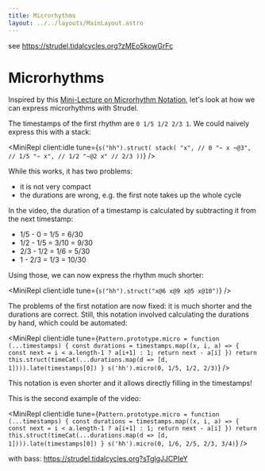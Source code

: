 ```yaml
---
title: Microrhythms
layout: ../../layouts/MainLayout.astro
---
```



see https://strudel.tidalcycles.org?zMEo5kowGrFc

# Microrhythms

Inspired by this [Mini-Lecture on Microrhythm Notation](https://www.youtube.com/watch?v=or7B6vI3jOo), let's look at how we can express microrhythms with Strudel.

The timestamps of the first rhythm are `0 1/5 1/2 2/3 1`. We could naively express this with a stack:

<MiniRepl
  client:idle
  tune={`s("hh").struct(
  stack(
    "x", // 0
    "~ x ~@3", // 1/5
    "~ x", // 1/2
    "~@2 x" // 2/3
))`}
/>

While this works, it has two problems:

- it is not very compact
- the durations are wrong, e.g. the first note takes up the whole cycle

In the video, the duration of a timestamp is calculated by subtracting it from the next timestamp:

- 1/5 - 0 = 1/5 = 6/30
- 1/2 - 1/5 = 3/10 = 9/30
- 2/3 - 1/2 = 1/6 = 5/30
- 1 - 2/3 = 1/3 = 10/30

Using those, we can now express the rhythm much shorter:

<MiniRepl client:idle tune={`s("hh").struct("x@6 x@9 x@5 x@10")`} />

The problems of the first notation are now fixed: it is much shorter and the durations are correct.
Still, this notation involved calculating the durations by hand, which could be automated:

<MiniRepl
  client:idle
  tune={`Pattern.prototype.micro = function (...timestamps) {
  const durations = timestamps.map((x, i, a) => {
    const next = i < a.length-1 ? a[i+1] : 1;
    return next - a[i]
  })
  return this.struct(timeCat(...durations.map(d => [d, 1]))).late(timestamps[0])
}
s('hh').micro(0, 1/5, 1/2, 2/3)`}
/>

This notation is even shorter and it allows directly filling in the timestamps!

This is the second example of the video:


<MiniRepl
  client:idle
  tune={`Pattern.prototype.micro = function (...timestamps) {
  const durations = timestamps.map((x, i, a) => {
    const next = i < a.length-1 ? a[i+1] : 1;
    return next - a[i]
  })
  return this.struct(timeCat(...durations.map(d => [d, 1]))).late(timestamps[0])
}
s('hh').micro(0, 1/6, 2/5, 2/3, 3/4)`}
/>


with bass: https://strudel.tidalcycles.org?sTglgJJCPIeY